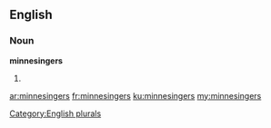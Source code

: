 ==English==

===Noun===
'''minnesingers'''

# {{plural of|minnesinger}}

[[Category:English plurals]]

[[ar:minnesingers]]
[[fr:minnesingers]]
[[ku:minnesingers]]
[[my:minnesingers]]